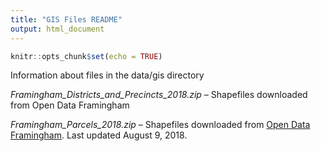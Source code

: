 ```yaml
---
title: "GIS Files README"
output: html_document
---
```


```r
knitr::opts_chunk$set(echo = TRUE)
```

Information about files in the data/gis directory

_Framingham_Districts_and_Precincts_2018.zip_ -- Shapefiles downloaded from Open Data Framingham

_Framingham_Parcels_2018.zip_ -- Shapefiles downloaded from [Open Data Framingham](https://data.framinghamma.gov/Community-Development/Framingham-Parcels/5vrm-nj3j). Last updated August 9, 2018.